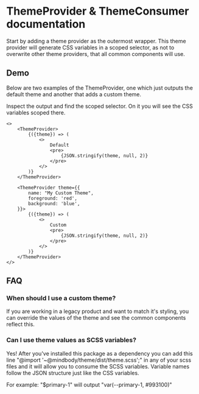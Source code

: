 # ThemeProvider & ThemeConsumer documentation

Start by adding a theme provider as the outermost wrapper. This theme provider will generate CSS variables in a scoped selector, as not to overwrite other theme providers, that all common components will use. 

## Demo

Below are two examples of the ThemeProvider, one which just outputs the default theme and another that adds a custom theme. 

Inspect the output and find the scoped selector. On it you will see the CSS variables scoped there.

```tsx
<>
    <ThemeProvider>
        {({theme}) => (
            <>
                Default
                <pre>
                    {JSON.stringify(theme, null, 2)}
                </pre>
            </>
        )}
    </ThemeProvider>

    <ThemeProvider theme={{
        name: "My Custom Theme",
        foreground: 'red',
        background: 'blue',
    }}>
        {({theme}) => (
            <>
                Custom
                <pre>
                    {JSON.stringify(theme, null, 2)}
                </pre>
            </>
        )}
    </ThemeProvider>
</>
```

## FAQ

### When should I use a custom theme?

If you are working in a legacy product and want to match it's styling, you can override the values of the theme and see the common components reflect this.

### Can I use theme values as SCSS variables?

Yes! After you've installed this package as a dependency you can add this line "@import '~@mindbody/theme/dist/theme.scss';" in any of your scss files and it will allow you to consume the SCSS variables. Variable names follow the JSON structure just like the CSS variables. 

For example: "$primary-1" will output "var(--primary-1, #993100)"